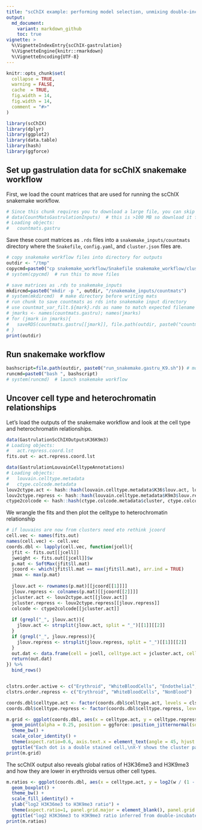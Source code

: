 ```yaml
---
title: "scChIX example: performing model selection, unmixing double-incubated cells, and linking UMAPs"
output:
  md_document:
    variant: markdown_github
    toc: true
vignette: >
  %\VignetteIndexEntry{scChIX-gastrulation}
  %\VignetteEngine{knitr::rmarkdown}
  %\VignetteEncoding{UTF-8}
---
```



```r
knitr::opts_chunk$set(
  collapse = TRUE,
  warning = FALSE,
  cache  = TRUE,
  fig.width = 14,
  fig.width = 14,
  comment = "#>"
)
```


```r
library(scChIX)
library(dplyr)
library(ggplot2)
library(data.table)
library(hash)
library(ggforce)
```

## Set up gastrulation data for scChIX snakemake workflow 

First, we load the count matrices that are used for running the scChIX snakemake workflow. 

```r
# Since this chunk requires you to download a large file, you can skip this and go directly to the scChIX output analysis, where you will just load the scChIX output
# data(CountMatsGastrulationInputs)  # this is >100 MB so download it from GEO because github doesn't allow large files
# Loading objects:
#   countmats.gastru
```

Save these count matrices as `.rds` files into a `snakemake_inputs/countmats` directory where the `Snakefile`, `config.yaml`, and `cluster.json` files are. 

```r
# copy snakemake workflow files into directory for outputs
outdir <- "/tmp"
copycmd=paste0("cp snakemake_workflow/Snakefile snakemake_workflow/cluster.json snakemake_workflow/config.yaml snakemake_workflow/run_snakemake.gastru_K9.sh", outdir)
# system(cpycmd)  # run this to move files

# save matrices as .rds to snakemake_inputs
mkdircmd=paste0("mkdir -p ", outdir, "/snakemake_inputs/countmats")
# system(mkdircmd)  # make directory before writing mats
# run chunk to save countmats as rds into snakemake input directory
# use countmat_var_filt.${mark}.rds as name to match expected filename in Snakemake workflow
# jmarks <- names(countmats.gastru); names(jmarks)
# for (jmark in jmarks){
#   saveRDS(countmats.gastru[[jmark]], file.path(outdir, paste0("countmat_var_filt.", jmark, ".rds")))
# }
print(outdir)
```

## Run snakemake workflow 

```r
bashscript=file.path(outdir, paste0("run_snakemake.gastru_K9.sh")) # modify for your specific conda environment and HPC cluster settings
runcmd=paste0("bash ", bashscript)
# system(runcmd)  # launch snakemake workflow
```

## Uncover cell type and heterochromatin relationships

Let's load the outputs of the snakemake workflow and look at the cell type and 
heterochromatin relationships. 

```r
data(GastrulationScChIXOutputsK36K9m3)
# Loading objects:
#   act.repress.coord.lst
fits.out <- act.repress.coord.lst

data(GastrulationLouvainCelltypeAnnotations)
# Loading objects:
#   louvain.celltype.metadata
#   ctype.colcode.metadata
louv2ctype.act <- hash::hash(louvain.celltype.metadata$K36$louv.act, louvain.celltype.metadata$K36$cluster)
louv2ctype.repress <- hash::hash(louvain.celltype.metadata$K9m3$louv.repress, louvain.celltype.metadata$K9m3$cluster)
ctype2colcode <- hash::hash(ctype.colcode.metadata$cluster, ctype.colcode.metadata$colorcode)
```

We wrangle the fits and then plot the celltype to heterochromatin relationship 

```r
# if louvains are now from clusters need eto rethink jcoord
cell.vec <- names(fits.out)
names(cell.vec) <- cell.vec
coords.dbl <- lapply(cell.vec, function(jcell){
  jfit <- fits.out[[jcell]]
  jweight <- fits.out[[jcell]]$w
  p.mat <- SoftMax(jfit$ll.mat)
  jcoord <- which(jfit$ll.mat == max(jfit$ll.mat), arr.ind = TRUE)
  jmax <- max(p.mat)
  
  jlouv.act <- rownames(p.mat)[[jcoord[[1]]]]
  jlouv.repress <- colnames(p.mat)[[jcoord[[2]]]]
  jcluster.act <- louv2ctype.act[[jlouv.act]]
  jcluster.repress <- louv2ctype.repress[[jlouv.repress]]
  colcode <- ctype2colcode[[jcluster.act]]
  
  if (grepl("_", jlouv.act)){
    jlouv.act <- strsplit(jlouv.act, split = "_")[[1]][[2]]
  }
  if (grepl("_", jlouv.repress)){
    jlouv.repress <- strsplit(jlouv.repress, split = "_")[[1]][[2]]
  }
  out.dat <- data.frame(cell = jcell, celltype.act = jcluster.act, celltype.repress = jcluster.repress, colcode = colcode, lnprob = jmax, w = jweight, stringsAsFactors = FALSE)
  return(out.dat)
}) %>%
  bind_rows()


clstrs.order.active <- c("Erythroid", "WhiteBloodCells", "Endothelial", "NeuralTubeNeuralProgs", "Neurons", "SchwannCellPrecursor", "Epithelial", "MesenchymalProgs", "Cardiomyocytes")
clstrs.order.repress <- c("Erythroid", "WhiteBloodCells", "NonBlood")

coords.dbl$celltype.act <- factor(coords.dbl$celltype.act, levels = clstrs.order.active)
coords.dbl$celltype.repress <- factor(coords.dbl$celltype.repress, levels = clstrs.order.repress)

m.grid <- ggplot(coords.dbl, aes(x = celltype.act, y = celltype.repress, color = colcode)) +
  geom_point(alpha = 0.25, position = ggforce::position_jitternormal(sd_x = 0.08, sd_y = 0.08)) +
  theme_bw() +
  scale_color_identity() + 
  theme(aspect.ratio=0.6, axis.text.x = element_text(angle = 45, hjust = 1, vjust = 1)) + 
  ggtitle("Each dot is a double stained cell,\nX-Y shows the cluster pair it is assigned")
print(m.grid)
```

The scChIX output also reveals global ratios of H3K36me3 and H3K9me3 and how they are lower in erythroids versus other cell types.


```r
m.ratios <- ggplot(coords.dbl, aes(x = celltype.act, y = log2(w / (1 - w)), fill = colcode)) +
  geom_boxplot() + 
  theme_bw() +
  scale_fill_identity() + 
  ylab("log2 H3K36me3 to H3K9me3 ratio") + 
  theme(aspect.ratio=1, panel.grid.major = element_blank(), panel.grid.minor = element_blank(), axis.text.x = element_text(angle = 45, hjust = 1, vjust = 1)) + 
  ggtitle("log2 H3K36me3 to H3K9me3 ratio inferred from double-incubated cells")
print(m.ratios)
```




